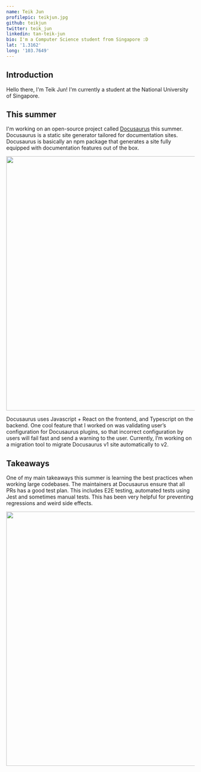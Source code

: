 ```yaml
---
name: Teik Jun
profilepic: teikjun.jpg
github: teikjun
twitter: teik_jun
linkedin: tan-teik-jun
bio: I'm a Computer Science student from Singapore :D
lat: '1.3162'
long: '103.7649'
---
```


## Introduction

Hello there, I'm Teik Jun! I'm currently a student at the National University of Singapore.

## This summer
I'm working on an open-source project called [Docusaurus](https://github.com/facebook/docusaurus) this summer. Docusaurus is a static site generator tailored for documentation sites. Docusaurus is basically an npm package that generates a site fully equipped with documentation features out of the box.

<img src="/user-images/docusaurus-soc.png" width="680" />

Docusaurus uses Javascript + React on the frontend, and Typescript on the backend. One cool feature that I worked on was validating user’s configuration for Docusaurus plugins, so that incorrect configuration by users will fail fast and send a warning to the user. Currently, I’m working on a migration tool to migrate Docusaurus v1 site automatically to v2.

## Takeaways 
One of my main takeaways this summer is learning the best practices when working large codebases. The maintainers at Docusaurus ensure that all PRs has a good test plan. This includes E2E testing, automated tests using Jest and sometimes manual tests. This has been very helpful for preventing regressions and weird side effects. 

<img src="user-images/bears.gif" width="680" />




